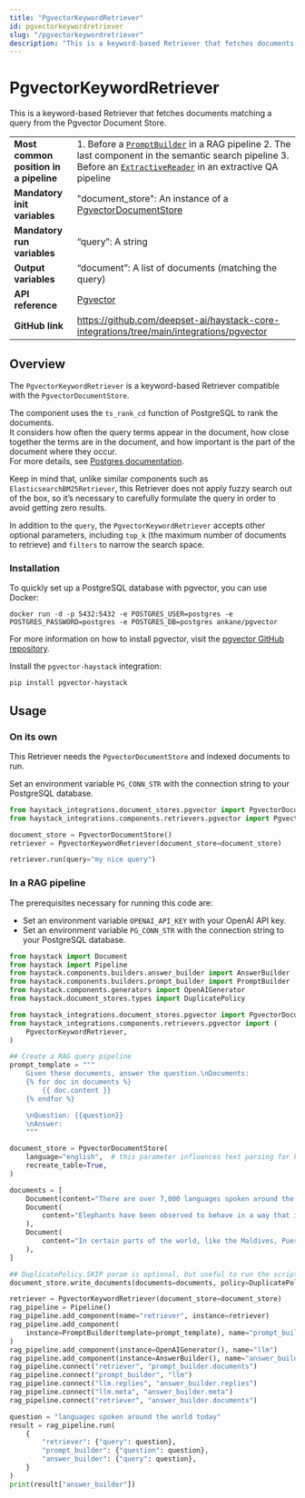 ```yaml
---
title: "PgvectorKeywordRetriever"
id: pgvectorkeywordretriever
slug: "/pgvectorkeywordretriever"
description: "This is a keyword-based Retriever that fetches documents matching a query from the Pgvector Document Store."
---
```


# PgvectorKeywordRetriever

This is a keyword-based Retriever that fetches documents matching a query from the Pgvector Document Store.

|  |  |
| --- | --- |
| **Most common position in a pipeline** | 1. Before a [`PromptBuilder`](../builders/promptbuilder.mdx)   in a RAG pipeline 2. The last component in the semantic search pipeline 3. Before an [`ExtractiveReader`](../readers/extractivereader.mdx)   in an extractive QA pipeline |
| **Mandatory init variables**           | "document_store": An instance of a [PgvectorDocumentStore](../../document-stores/pgvectordocumentstore.mdx)                                                                                                                                 |
| **Mandatory run variables**            | “query”:  A string                                                                                                                                                                                                    |
| **Output variables**                   | “document”: A list of documents  (matching the query)                                                                                                                                                                 |
| **API reference**                      | [Pgvector](/reference/integrations-pgvector)                                                                                                                                                                                 |
| **GitHub link**                        | https://github.com/deepset-ai/haystack-core-integrations/tree/main/integrations/pgvector                                                                                                                            |

## Overview

The `PgvectorKeywordRetriever` is a keyword-based Retriever compatible with the `PgvectorDocumentStore`.

The component uses the `ts_rank_cd` function of PostgreSQL to rank the documents.  
It considers how often the query terms appear in the document, how close together the terms are in the document, and how important is the part of the document where they occur.  
For more details, see [Postgres documentation](https://www.postgresql.org/docs/current/textsearch-controls.html#TEXTSEARCH-RANKING).

Keep in mind that, unlike similar components such as `ElasticsearchBM25Retriever`, this Retriever does not apply fuzzy search out of the box, so it’s necessary to carefully formulate the query in order to avoid getting zero results.

In addition to the `query`, the `PgvectorKeywordRetriever` accepts other optional parameters, including `top_k` (the maximum number of documents to retrieve) and `filters` to narrow the search space.

### Installation

To quickly set up a PostgreSQL database with pgvector, you can use Docker:

```shell
docker run -d -p 5432:5432 -e POSTGRES_USER=postgres -e POSTGRES_PASSWORD=postgres -e POSTGRES_DB=postgres ankane/pgvector
```

For more information on how to install pgvector, visit the [pgvector GitHub repository](https://github.com/pgvector/pgvector).

Install the `pgvector-haystack` integration:

```shell
pip install pgvector-haystack
```

## Usage

### On its own

This Retriever needs the `PgvectorDocumentStore` and indexed documents to run.

Set an environment variable `PG_CONN_STR` with the connection string to your PostgreSQL database.

```python
from haystack_integrations.document_stores.pgvector import PgvectorDocumentStore
from haystack_integrations.components.retrievers.pgvector import PgvectorKeywordRetriever

document_store = PgvectorDocumentStore()
retriever = PgvectorKeywordRetriever(document_store=document_store)

retriever.run(query="my nice query")
```

### In a RAG pipeline

The prerequisites necessary for running this code are:

- Set an environment variable `OPENAI_API_KEY` with your OpenAI API key.
- Set an environment variable `PG_CONN_STR` with the connection string to your PostgreSQL database.

```python
from haystack import Document
from haystack import Pipeline
from haystack.components.builders.answer_builder import AnswerBuilder
from haystack.components.builders.prompt_builder import PromptBuilder
from haystack.components.generators import OpenAIGenerator
from haystack.document_stores.types import DuplicatePolicy

from haystack_integrations.document_stores.pgvector import PgvectorDocumentStore
from haystack_integrations.components.retrievers.pgvector import (
    PgvectorKeywordRetriever,
)

## Create a RAG query pipeline
prompt_template = """
    Given these documents, answer the question.\nDocuments:
    {% for doc in documents %}
        {{ doc.content }}
    {% endfor %}

    \nQuestion: {{question}}
    \nAnswer:
    """

document_store = PgvectorDocumentStore(
    language="english",  # this parameter influences text parsing for keyword retrieval
    recreate_table=True,
)

documents = [
    Document(content="There are over 7,000 languages spoken around the world today."),
    Document(
        content="Elephants have been observed to behave in a way that indicates a high level of self-awareness, such as recognizing themselves in mirrors."
    ),
    Document(
        content="In certain parts of the world, like the Maldives, Puerto Rico, and San Diego, you can witness the phenomenon of bioluminescent waves."
    ),
]

## DuplicatePolicy.SKIP param is optional, but useful to run the script multiple times without throwing errors
document_store.write_documents(documents=documents, policy=DuplicatePolicy.SKIP)

retriever = PgvectorKeywordRetriever(document_store=document_store)
rag_pipeline = Pipeline()
rag_pipeline.add_component(name="retriever", instance=retriever)
rag_pipeline.add_component(
    instance=PromptBuilder(template=prompt_template), name="prompt_builder"
)
rag_pipeline.add_component(instance=OpenAIGenerator(), name="llm")
rag_pipeline.add_component(instance=AnswerBuilder(), name="answer_builder")
rag_pipeline.connect("retriever", "prompt_builder.documents")
rag_pipeline.connect("prompt_builder", "llm")
rag_pipeline.connect("llm.replies", "answer_builder.replies")
rag_pipeline.connect("llm.meta", "answer_builder.meta")
rag_pipeline.connect("retriever", "answer_builder.documents")

question = "languages spoken around the world today"
result = rag_pipeline.run(
    {
        "retriever": {"query": question},
        "prompt_builder": {"question": question},
        "answer_builder": {"query": question},
    }
)
print(result["answer_builder"])
```